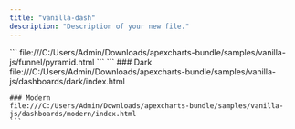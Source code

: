 ```yaml
---
title: "vanilla-dash"
description: "Description of your new file."
---
```


<AccordionGroup>
  <Accordion title="pyramid" defaultOpen={false}>
    ```
    file:///C:/Users/Admin/Downloads/apexcharts-bundle/samples/vanilla-js/funnel/pyramid.html
    ```
  </Accordion>

  <Accordion title="dashboards" defaultOpen={false}>
    ```
    ### Dark
    file:///C:/Users/Admin/Downloads/apexcharts-bundle/samples/vanilla-js/dashboards/dark/index.html

    ### Modern
    file:///C:/Users/Admin/Downloads/apexcharts-bundle/samples/vanilla-js/dashboards/modern/index.html
    ```
  </Accordion>
</AccordionGroup>